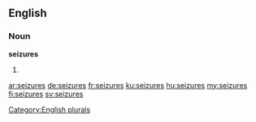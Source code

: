 ==English==

===Noun===
'''seizures'''

# {{plural of|seizure}}

[[Category:English plurals]]

[[ar:seizures]]
[[de:seizures]]
[[fr:seizures]]
[[ku:seizures]]
[[hu:seizures]]
[[my:seizures]]
[[fi:seizures]]
[[sv:seizures]]